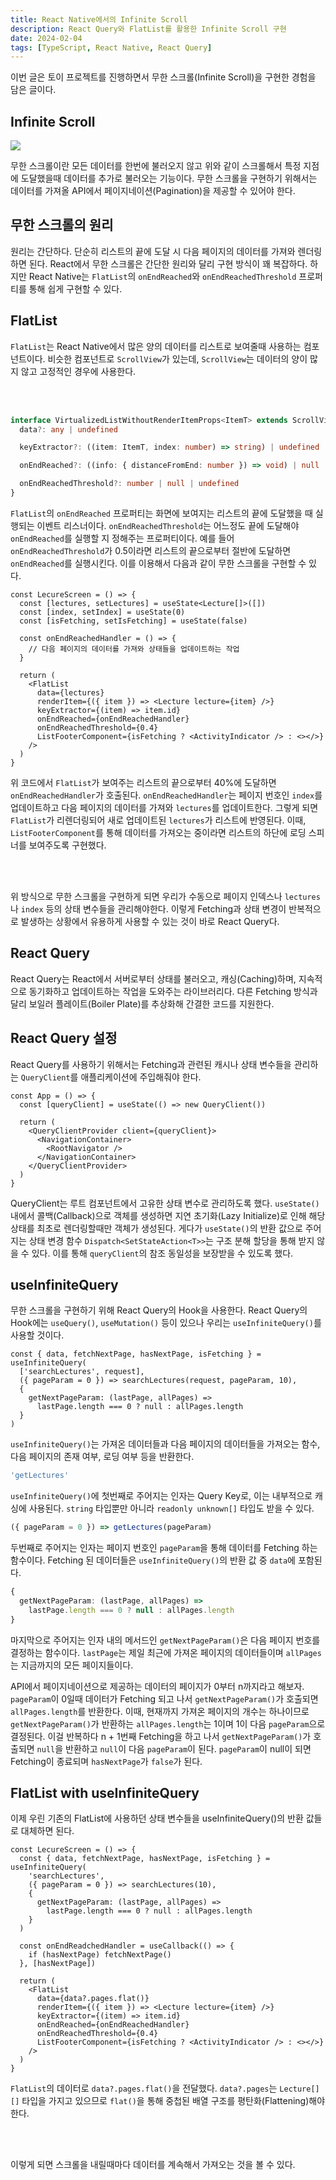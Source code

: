 ```yaml
---
title: React Native에서의 Infinite Scroll
description: React Query와 FlatList를 활용한 Infinite Scroll 구현
date: 2024-02-04
tags: [TypeScript, React Native, React Query]
---
```

이번 글은 토이 프로젝트를 진행하면서 무한 스크롤(Infinite Scroll)을 구현한 경험을 담은 글이다.

## Infinite Scroll

![](1.gif)

무한 스크롤이란 모든 데이터를 한번에 불러오지 않고 위와 같이 스크롤해서 특정 지점에 도달했을때 데이터를 추가로 불러오는 기능이다.
무한 스크롤을 구현하기 위해서는 데이터를 가져올 API에서 페이지네이션(Pagination)을 제공할 수 있어야 한다.

## 무한 스크롤의 원리

원리는 간단하다.
단순히 리스트의 끝에 도달 시 다음 페이지의 데이터를 가져와 렌더링하면 된다.
React에서 무한 스크롤은 간단한 원리와 달리 구현 방식이 꽤 복잡하다.
하지만 React Native는 `FlatList`의 `onEndReached`와 `onEndReachedThreshold` 프로퍼티를 통해 쉽게 구현할 수 있다.

## FlatList

`FlatList`는 React Native에서 많은 양의 데이터를 리스트로 보여줄때 사용하는 컴포넌트이다.
비슷한 컴포넌트로 `ScrollView`가 있는데, `ScrollView`는 데이터의 양이 많지 않고 고정적인 경우에 사용한다.

<br/><br/>

```ts title="VirtualizedList.d.ts" showLineNumbers
interface VirtualizedListWithoutRenderItemProps<ItemT> extends ScrollViewProps {
  data?: any | undefined

  keyExtractor?: ((item: ItemT, index: number) => string) | undefined

  onEndReached?: ((info: { distanceFromEnd: number }) => void) | null | undefined

  onEndReachedThreshold?: number | null | undefined
}
```

`FlatList`의 `onEndReached` 프로퍼티는 화면에 보여지는 리스트의 끝에 도달했을 때 실행되는 이벤트 리스너이다.
`onEndReachedThreshold`는 어느정도 끝에 도달해야 `onEndReached`를 실행할 지 정해주는 프로퍼티이다.
예를 들어 `onEndReachedThreshold`가 0.5이라면 리스트의 끝으로부터 절반에 도달하면 `onEndReached`를 실행시킨다.
이를 이용해서 다음과 같이 무한 스크롤을 구현할 수 있다.

```tsx title="LectureScreen.tsx" showLineNumbers
const LecureScreen = () => {
  const [lectures, setLectures] = useState<Lecture[]>([])
  const [index, setIndex] = useState(0)
  const [isFetching, setIsFetching] = useState(false)

  const onEndReachedHandler = () => {
    // 다음 페이지의 데이터를 가져와 상태들을 업데이트하는 작업
  }

  return (
    <FlatList
      data={lectures}
      renderItem={({ item }) => <Lecture lecture={item} />}
      keyExtractor={(item) => item.id}
      onEndReached={onEndReachedHandler}
      onEndReachedThreshold={0.4}
      ListFooterComponent={isFetching ? <ActivityIndicator /> : <></>}
    />
  )
}
```

위 코드에서 `FlatList`가 보여주는 리스트의 끝으로부터 40%에 도달하면 `onEndReachedHandler`가 호출된다.
`onEndReachedHandler`는 페이지 번호인 `index`를 업데이트하고 다음 페이지의 데이터를 가져와 `lectures`를 업데이트한다.
그렇게 되면 `FlatList`가 리렌더링되어 새로 업데이트된 `lectures`가 리스트에 반영된다.
이때, `ListFooterComponent`를 통해 데이터를 가져오는 중이라면 리스트의 하단에 로딩 스피너를 보여주도록 구현했다.

<br/><br/>

위 방식으로 무한 스크롤을 구현하게 되면 우리가 수동으로 페이지 인덱스나 `lectures`나 `index` 등의 상태 변수들을 관리해야한다.
이렇게 Fetching과 상태 변경이 반복적으로 발생하는 상황에서 유용하게 사용할 수 있는 것이 바로 React Query다.

## React Query

React Query는 React에서 서버로부터 상태를 불러오고, 캐싱(Caching)하며, 지속적으로 동기화하고 업데이트하는 작업을 도와주는 라이브러리다.
다른 Fetching 방식과 달리 보일러 플레이트(Boiler Plate)를 추상화해 간결한 코드를 지원한다.

## React Query 설정

React Query를 사용하기 위해서는 Fetching과 관련된 캐시나 상태 변수들을 관리하는 `QueryClient`를 애플리케이션에 주입해줘야 한다.

```tsx title="App.tsx" showLineNumbers {2, 5, 9}
const App = () => {
  const [queryClient] = useState(() => new QueryClient())

  return (
    <QueryClientProvider client={queryClient}>
      <NavigationContainer>
        <RootNavigator />
      </NavigationContainer>
    </QueryClientProvider>
  )
}
```

QueryClient는 루트 컴포넌트에서 고유한 상태 변수로 관리하도록 했다.
`useState()` 내에서 콜백(Callback)으로 객체를 생성하면 지연 초기화(Lazy Initialize)로 인해 해당 상태를 최초로 렌더링할때만 객체가 생성된다.
게다가 `useState()`의 반환 값으로 주어지는 상태 변경 함수 `Dispatch<SetStateAction<T>>`는 구조 분해 할당을 통해 받지 않을 수 있다.
이를 통해 `queryClient`의 참조 동일성을 보장받을 수 있도록 했다.

## useInfiniteQuery

무한 스크롤을 구현하기 위해 React Query의 Hook을 사용한다.
React Query의 Hook에는 `useQuery()`, `useMutation()` 등이 있으나 우리는 `useInfiniteQuery()`를 사용할 것이다.

```tsx title="LectureScreen.tsx" showLineNumbers
const { data, fetchNextPage, hasNextPage, isFetching } = useInfiniteQuery(
  ['searchLectures', request],
  ({ pageParam = 0 }) => searchLectures(request, pageParam, 10),
  {
    getNextPageParam: (lastPage, allPages) =>
      lastPage.length === 0 ? null : allPages.length
  }
)
```

`useInfiniteQuery()`는 가져온 데이터들과 다음 페이지의 데이터들을 가져오는 함수, 다음 페이지의 존재 여부, 로딩 여부 등을 반환한다.

```ts
'getLectures'
```
`useInfiniteQuery()`에 첫번째로 주어지는 인자는 Query Key로, 이는 내부적으로 캐싱에 사용된다.
`string` 타입뿐만 아니라 `readonly unknown[]` 타입도 받을 수 있다.

```ts
({ pageParam = 0 }) => getLectures(pageParam)
```
두번째로 주어지는 인자는 페이지 번호인 `pageParam`을 통해 데이터를 Fetching 하는 함수이다.
Fetching 된 데이터들은 `useInfiniteQuery()`의 반환 값 중 `data`에 포함된다.

```ts
{
  getNextPageParam: (lastPage, allPages) =>
    lastPage.length === 0 ? null : allPages.length
}
```
마지막으로 주어지는 인자 내의 메서드인 `getNextPageParam()`은 다음 페이지 번호를 결정하는 함수이다.
`lastPage`는 제일 최근에 가져온 페이지의 데이터들이며 `allPages`는 지금까지의 모든 페이지들이다.

API에서 페이지네이션으로 제공하는 데이터의 페이지가 0부터 n까지라고 해보자.
`pageParam`이 0일때 데이터가 Fetching 되고 나서 `getNextPageParam()`가 호출되면 `allPages.length`를 반환한다.
이때, 현재까지 가져온 페이지의 개수는 하나이므로 `getNextPageParam()`가 반환하는 `allPages.length`는 1이며 1이 다음 `pageParam`으로 결정된다.
이걸 반복하다 n + 1번째 Fetching을 하고 나서 `getNextPageParam()`가 호출되면 `null`을 반환하고 `null`이 다음 `pageParam`이 된다.
`pageParam`이 null이 되면 Fetching이 종료되며 `hasNextPage`가 `false`가 된다.

## FlatList with useInfiniteQuery

이제 우린 기존의 FlatList에 사용하던 상태 변수들을 useInfiniteQuery()의 반환 값들로 대체하면 된다.

```tsx title="LectureScreen.tsx" showLineNumbers {11-13, 17}
const LecureScreen = () => {
  const { data, fetchNextPage, hasNextPage, isFetching } = useInfiniteQuery(
    'searchLectures',
    ({ pageParam = 0 }) => searchLectures(10),
    {
      getNextPageParam: (lastPage, allPages) =>
        lastPage.length === 0 ? null : allPages.length
    }
  )

  const onEndReadchedHandler = useCallback(() => {
    if (hasNextPage) fetchNextPage()
  }, [hasNextPage])

  return (
    <FlatList
      data={data?.pages.flat()}
      renderItem={({ item }) => <Lecture lecture={item} />}
      keyExtractor={(item) => item.id}
      onEndReached={onEndReachedHandler}
      onEndReachedThreshold={0.4}
      ListFooterComponent={isFetching ? <ActivityIndicator /> : <></>}
    />
  )
}
```

`FlatList`의 데이터로 `data?.pages.flat()`을 전달했다.
`data?.pages`는 `Lecture[][]` 타입을 가지고 있으므로 `flat()`을 통해 중첩된 배열 구조를 평탄화(Flattening)해야 한다.

<br/><br/>

이렇게 되면 스크롤을 내릴때마다 데이터를 계속해서 가져오는 것을 볼 수 있다.